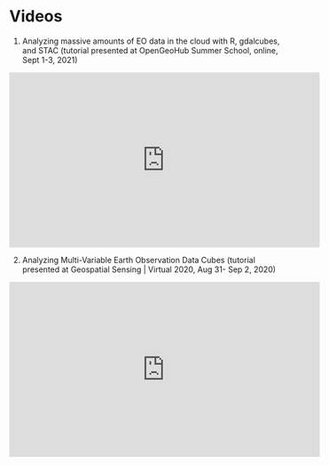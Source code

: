 # Videos


1. Analyzing massive amounts of EO data in the cloud with R, gdalcubes, and STAC (tutorial presented at OpenGeoHub Summer School, online, Sept 1-3, 2021)

<p align="center">
<iframe width="560" height="315" src="https://www.youtube-nocookie.com/embed/Xlg__2PeTXM?start=3691" title="YouTube video player" frameborder="0" allow="accelerometer; autoplay; clipboard-write; encrypted-media; gyroscope; picture-in-picture" allowfullscreen style></iframe>
</p>


2. Analyzing Multi-Variable Earth Observation Data Cubes (tutorial presented at Geospatial Sensing | Virtual 2020, Aug 31- Sep 2, 2020)

<p align="center">
<iframe width="560" height="315" src="https://www.youtube-nocookie.com/embed/AoTptQA2jvQ?start=3691" title="YouTube video player" frameborder="0" allow="accelerometer; autoplay; clipboard-write; encrypted-media; gyroscope; picture-in-picture" allowfullscreen></iframe>
</p>
